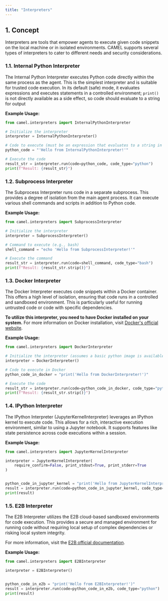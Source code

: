 ```yaml
---
title: "Interpreters"
---
```


## 1. Concept
Interpreters are tools that empower agents to execute given code snippets on the local machine or in isolated environments. CAMEL supports several types of interpreters to cater to different needs and security considerations.

### 1.1. Internal Python Interpreter
The Internal Python Interpreter executes Python code directly within the same process as the agent. This is the simplest interpreter and is suitable for trusted code execution. In its default (safe) mode, it evaluates expressions and executes statements in a controlled environment; `print()` is not directly available as a side effect, so code should evaluate to a string for output

**Example Usage:**
```python
from camel.interpreters import InternalPythonInterpreter

# Initialize the interpreter
interpreter = InternalPythonInterpreter()

# Code to execute (must be an expression that evaluates to a string in safe mode)
python_code = "'Hello from InternalPythonInterpreter!'"

# Execute the code
result_str = interpreter.run(code=python_code, code_type="python")
print(f"Result: {result_str}")
```

### 1.2. Subprocess Interpreter
The Subprocess Interpreter runs code in a separate subprocess. This provides a degree of isolation from the main agent process. It can execute various shell commands and scripts in addition to Python code.

**Example Usage:**
```python
from camel.interpreters import SubprocessInterpreter

# Initialize the interpreter
interpreter = SubprocessInterpreter()

# Command to execute (e.g., bash)
shell_command = "echo 'Hello from SubprocessInterpreter!'"

# Execute the command
result_str = interpreter.run(code=shell_command, code_type="bash")
print(f"Result: {result_str.strip()}")
```

### 1.3. Docker Interpreter
The Docker Interpreter executes code snippets within a Docker container. This offers a high level of isolation, ensuring that code runs in a controlled and sandboxed environment. This is particularly useful for running untrusted code or code with specific dependencies.

**To utilize this interpreter, you need to have Docker installed on your system.** For more information on Docker installation, visit [Docker's official website](https://docs.docker.com/get-docker/).

**Example Usage:**
```python
from camel.interpreters import DockerInterpreter

# Initialize the interpreter (assumes a basic python image is available)
interpreter = DockerInterpreter()

# Code to execute in Docker
python_code_in_docker = "print('Hello from DockerInterpreter!')"

# Execute the code
result_str = interpreter.run(code=python_code_in_docker, code_type="python")
print(f"Result: {result_str.strip()}")
```

### 1.4. IPython Interpreter
The IPython Interpreter (JupyterKernelInterpreter) leverages an IPython kernel to execute code. This allows for a rich, interactive execution environment, similar to using a Jupyter notebook. It supports features like state persistence across code executions within a session.

**Example Usage:**
```python
from camel.interpreters import JupyterKernelInterpreter

interpreter = JupyterKernelInterpreter(
    require_confirm=False, print_stdout=True, print_stderr=True
)


python_code_in_jupyter_kernel = "print('Hello from JupyterKernelInterpreter!')"
result = interpreter.run(code=python_code_in_jupyter_kernel, code_type="python")
print(result)
```

### 1.5. E2B Interpreter
The E2B Interpreter utilizes the E2B cloud-based sandboxed environments for code execution. This provides a secure and managed environment for running code without requiring local setup of complex dependencies or risking local system integrity.

For more information, visit the [E2B official documentation](https://e2b.dev/docs).

**Example Usage:**
```python
from camel.interpreters import E2BInterpreter

interpreter = E2BInterpreter()


python_code_in_e2b = "print('Hello from E2BInterpreter!')"
result = interpreter.run(code=python_code_in_e2b, code_type="python")
print(result)
```